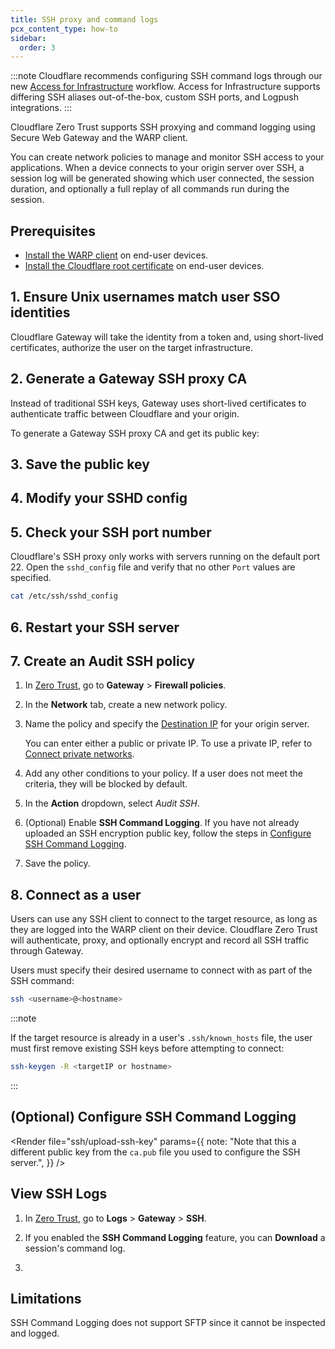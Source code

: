 ```yaml
---
title: SSH proxy and command logs
pcx_content_type: how-to
sidebar:
  order: 3
---
```



:::note
Cloudflare recommends configuring SSH command logs through our new [Access for Infrastructure](/cloudflare-one/connections/connect-networks/use-cases/ssh/ssh-infrastructure-access/) workflow. Access for Infrastructure supports differing SSH aliases out-of-the-box, custom SSH ports, and Logpush integrations.
:::

Cloudflare Zero Trust supports SSH proxying and command logging using Secure Web Gateway and the WARP client.

You can create network policies to manage and monitor SSH access to your applications. When a device connects to your origin server over SSH, a session log will be generated showing which user connected, the session duration, and optionally a full replay of all commands run during the session.

## Prerequisites

- [Install the WARP client](/cloudflare-one/connections/connect-devices/warp/set-up-warp/) on end-user devices.
- [Install the Cloudflare root certificate](/cloudflare-one/connections/connect-devices/warp/user-side-certificates/) on end-user devices.

## 1. Ensure Unix usernames match user SSO identities

Cloudflare Gateway will take the identity from a token and, using short-lived certificates, authorize the user on the target infrastructure.

<Render file="ssh/usernames" />

## 2. Generate a Gateway SSH proxy CA

Instead of traditional SSH keys, Gateway uses short-lived certificates to authenticate traffic between Cloudflare and your origin.

<Render file="ssh/ssh-proxy-ca-note" />

To generate a Gateway SSH proxy CA and get its public key:

<Render file="ssh/ssh-proxy-ca" />

## 3. Save the public key

<Render file="ssh/public-key" />

## 4. Modify your SSHD config

<Render file="ssh/modify-sshd" />

## 5. Check your SSH port number

Cloudflare's SSH proxy only works with servers running on the default port 22. Open the `sshd_config` file and verify that no other `Port` values are specified.

```sh
cat /etc/ssh/sshd_config
```

## 6. Restart your SSH server

<Render file="ssh/restart-server" />

## 7. Create an Audit SSH policy

1. In [Zero Trust](https://one.dash.cloudflare.com), go to **Gateway** > **Firewall policies**.

2. In the **Network** tab, create a new network policy.

3. Name the policy and specify the [Destination IP](/cloudflare-one/policies/gateway/network-policies/#destination-ip) for your origin server.

   You can enter either a public or private IP. To use a private IP, refer to [Connect private networks](/cloudflare-one/connections/connect-networks/private-net/cloudflared/).

4. Add any other conditions to your policy. If a user does not meet the criteria, they will be blocked by default.

5. In the **Action** dropdown, select _Audit SSH_.

6. (Optional) Enable **SSH Command Logging**. If you have not already uploaded an SSH encryption public key, follow the steps in [Configure SSH Command Logging](#optional-configure-ssh-command-logging).

7. Save the policy.

## 8. Connect as a user

Users can use any SSH client to connect to the target resource, as long as they are logged into the WARP client on their device. Cloudflare Zero Trust will authenticate, proxy, and optionally encrypt and record all SSH traffic through Gateway.

Users must specify their desired username to connect with as part of the SSH command:

```sh
ssh <username>@<hostname>
```

:::note

If the target resource is already in a user's `.ssh/known_hosts` file, the user must first remove existing SSH keys before attempting to connect:

```sh
ssh-keygen -R <targetIP or hostname>
```

:::

## (Optional) Configure SSH Command Logging

<Render
	file="ssh/upload-ssh-key"
	params={{
		note: "Note that this a different public key from the `ca.pub` file you used to configure the SSH server.",
	}}
/>

## View SSH Logs

1. In [Zero Trust](https://one.dash.cloudflare.com), go to **Logs** > **Gateway** > **SSH**.

2. If you enabled the **SSH Command Logging** feature, you can **Download** a session's command log.

3. <Render file="ssh/decrypt-ssh-log" />

## Limitations

SSH Command Logging does not support SFTP since it cannot be inspected and logged.
